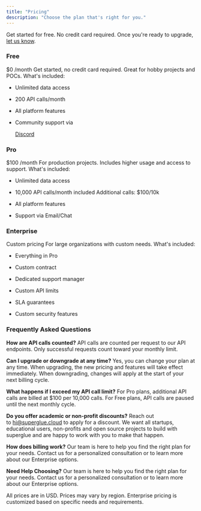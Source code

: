 ```yaml
---
title: "Pricing"
description: "Choose the plan that's right for you."
---
```


Get started for free. No credit card required. Once you're ready to upgrade, [let us know](https://cal.com/teamindex/upgrade).

### **Free**

$0 /month
Get started, no credit card required. Great for hobby projects and POCs.
What's included:

* Unlimited data access

* 200 API calls/month

* All platform features

* Community support via

  [Discord](https://discord.gg/W9b4xtEphN)

### **Pro**

$100 /month
For production projects. Includes higher usage and access to support.
What's included:

* Unlimited data access

* 10,000 API calls/month included Additional calls: $100/10k

* All platform features

* Support via Email/Chat

### **Enterprise**

Custom pricing
For large organizations with custom needs.
What's included:

* Everything in Pro

* Custom contract

* Dedicated support manager

* Custom API limits

* SLA guarantees

* Custom security features

### **Frequently Asked Questions**

**How are API calls counted?**
API calls are counted per request to our API endpoints. Only successful requests count toward your monthly limit.&#x20;

**Can I upgrade or downgrade at any time?**
Yes, you can change your plan at any time. When upgrading, the new pricing and features will take effect immediately. When downgrading, changes will apply at the start of your next billing cycle.

**What happens if I exceed my API call limit?**
For Pro plans, additional API calls are billed at $100 per 10,000 calls. For Free plans, API calls are paused until the next monthly cycle.

**Do you offer academic or non-profit discounts?**
​Reach out to [hi@superglue.cloud](mailto:hi@superglue.cloud) to apply for a discount. We want all startups, educational users, non-profits and open source projects to build with superglue and are happy to work with you to make that happen.

**How does billing work?**
Our team is here to help you find the right plan for your needs. Contact us for a personalized consultation or to learn more about our Enterprise options.

**Need Help Choosing?**
Our team is here to help you find the right plan for your needs. Contact us for a personalized consultation or to learn more about our Enterprise options.

All prices are in USD. Prices may vary by region. Enterprise pricing is customized based on specific needs and requirements.